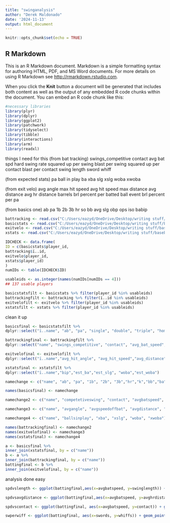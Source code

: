 ```yaml
---
title: "swinganalysis"
author: "Derek Maldonado"
date: '2024-11-13'
output: html_document
---
```


```r
knitr::opts_chunk$set(echo = TRUE)
```

## R Markdown

This is an R Markdown document. Markdown is a simple formatting syntax for authoring HTML, PDF, and MS Word documents. For more details on using R Markdown see <http://rmarkdown.rstudio.com>.

When you click the **Knit** button a document will be generated that includes both content as well as the output of any embedded R code chunks within the document. You can embed an R code chunk like this:

```r
#necessary libraries
library(plyr)
library(dplyr)
library(ggplot2)
library(patchwork)
library(tidyselect)
library(tibble)
library(interactions)
library(arm)
library(readxl)

```

things I need for this
(from bat tracking)
swings_competitive
contact
avg bat spd
hard swing rate
squared up per swing
blast per swing
squared up per contact
blast per contact
swing length
sword
whiff

(from expected stats)
pa
ball in play
ba
xba
slg
xslg
woba
xwoba

(from exit velo)
avg angle
max hit speed
avg hit speed
max distance
avg distance
avg hr distance
barrels
brl percent per batted ball event
brl percent per pa

(from basics one)
ab
pa
1b
2b
3b
hr
so
bb
avg
slg
obp
ops
iso
babip



```r
battracking <- read.csv("C:/Users/eazyd/OneDrive/Desktop/writing stuff/baseballwriting/bat-tracking_7_9.csv",header = TRUE)
basicstats <- read.csv("C:/Users/eazyd/OneDrive/Desktop/writing stuff/baseballwriting/stats.csv",header = TRUE)
exitvelo <- read.csv("C:/Users/eazyd/OneDrive/Desktop/writing stuff/baseballwriting/exit_velocity_7_9.csv",header = TRUE)
xstats <- read.csv("C:/Users/eazyd/OneDrive/Desktop/writing stuff/baseballwriting/expected_stats_7_9.csv",header = TRUE)

IDCHECK <- data.frame(
ID = c(basicstats$player_id,
battracking$ï..id,
exitvelo$player_id,
xstats$player_id)
)
numIDs <- table(IDCHECK$ID)

usableids <- as.integer(names(numIDs[numIDs == 4]))
## 137 usable players

basicstatsfilt <- basicstats %>% filter(player_id %in% usableids)
battrackingfilt <- battracking %>% filter(ï..id %in% usableids)
exitvelofilt <- exitvelo %>% filter(player_id %in% usableids)
xstatsfilt <- xstats %>% filter(player_id %in% usableids)


```

clean it up

```r

basicsfinal <- basicstatsfilt %>%
dplyr::select("ï..name", "ab", "pa", "single", "double", "triple", "home_run", "strikeout", "walk", "batting_avg", "slg_percent", "on_base_percent", "isolated_power", "babip")

battrackingfinal <- battrackingfilt %>%
dplyr::select("name", "swings_competitive", "contact", "avg_bat_speed", "hard_swing_rate", "squared_up_per_swing","squared_up_per_bat_contact", "blast_per_swing", "blast_per_bat_contact", "swing_length", "swords", "whiffs","whiff_per_swing")

exitvelofinal <- exitvelofilt %>%
dplyr::select("ï..name","avg_hit_angle", "avg_hit_speed","avg_distance","max_hit_speed","max_distance", "avg_hr_distance", "barrels","brl_percent","brl_pa")

xstatsfinal <- xstatsfilt %>%
dplyr::select("ï..name","bip","est_ba","est_slg", "woba","est_woba")

namechange <- c("name", "ab", "pa", "1b", "2b", "3b","hr","k","bb","ba","slg","obp","iso","babip")

names(basicsfinal) <- namechange

namechange2 <- c("name", "competetiveswing", "contact", "avgbatspeed", "hardswingrate", "sqperswing", "sqpercontact", "blastperswing", "blastpercontact", "swinglength", "swords", "whiffs", "whiffsperswing")

namechange3 <- c("name", "avgangle", "avgspeedoffbat", "avgdistance", "maxspeedoffbat", "maxdistance", "avghrdistance", "barrels", "brlperbattedball", "brlperpa")

namechange4 <- c("name", "ballsinplay", "xba", "xslg", "woba", "xwoba")

names(battrackingfinal) <- namechange2
names(exitvelofinal) <- namechange3
names(xstatsfinal) <- namechange4

a <- basicsfinal %>%
inner_join(xstatsfinal, by = c("name"))
b <- a %>%
inner_join(battrackingfinal, by = c("name"))
battingfinal <- b %>%
inner_join(exitvelofinal, by = c("name"))


```

analysis done easy

```r

spdvslength <- ggplot(battingfinal,aes(x=avgbatspeed, y=swinglength)) + geom_point(aes(colour = slg+obp)) + geom_text(aes(label=name),size= 5/.pt) + scale_color_gradient(low= "green", high= "red") + geom_smooth(method = 'lm')

spdvsavgdistance <- ggplot(battingfinal,aes(x=avgbatspeed, y=avghrdistance)) + geom_point(aes(colour= hr)) + geom_text(aes(label=name),size= 5/.pt) + scale_color_gradient(low= "green", high= "red")

spdvscontact <- ggplot(battingfinal, aes(x=avgbatspeed, y=contact)) + geom_point(aes(colour= k)) + geom_text(aes(label=name), size= 5/.pt) + scale_color_gradient(low='green', high='red')

swperwiff <- ggplot(battingfinal, aes(x=swords, y=whiffs)) + geom_point(aes(colour= k/ab)) + geom_text(aes(label=name), size= 5/.pt) + scale_color_gradient(low='green', high='red')



```